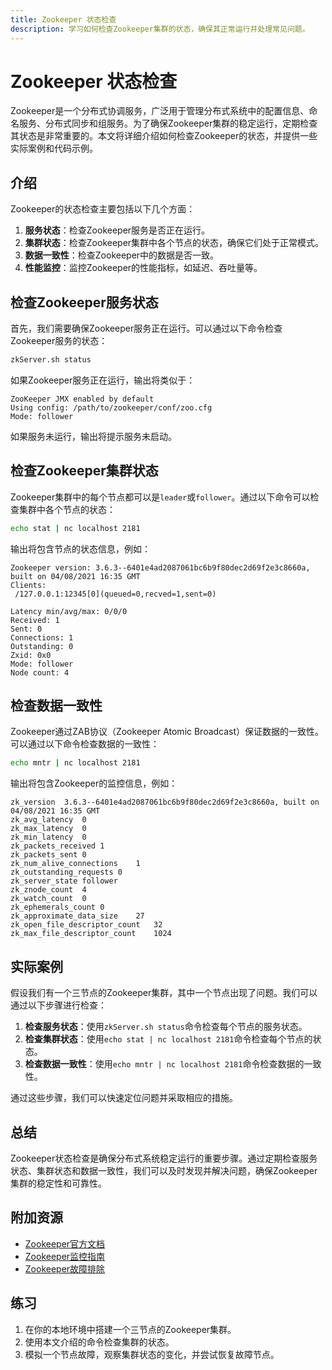 ```yaml
---
title: Zookeeper 状态检查
description: 学习如何检查Zookeeper集群的状态，确保其正常运行并处理常见问题。
---
```


# Zookeeper 状态检查

Zookeeper是一个分布式协调服务，广泛用于管理分布式系统中的配置信息、命名服务、分布式同步和组服务。为了确保Zookeeper集群的稳定运行，定期检查其状态是非常重要的。本文将详细介绍如何检查Zookeeper的状态，并提供一些实际案例和代码示例。

## 介绍

Zookeeper的状态检查主要包括以下几个方面：

1. **服务状态**：检查Zookeeper服务是否正在运行。
2. **集群状态**：检查Zookeeper集群中各个节点的状态，确保它们处于正常模式。
3. **数据一致性**：检查Zookeeper中的数据是否一致。
4. **性能监控**：监控Zookeeper的性能指标，如延迟、吞吐量等。

## 检查Zookeeper服务状态

首先，我们需要确保Zookeeper服务正在运行。可以通过以下命令检查Zookeeper服务的状态：

```bash
zkServer.sh status
```

如果Zookeeper服务正在运行，输出将类似于：

```plaintext
ZooKeeper JMX enabled by default
Using config: /path/to/zookeeper/conf/zoo.cfg
Mode: follower
```

如果服务未运行，输出将提示服务未启动。

## 检查Zookeeper集群状态

Zookeeper集群中的每个节点都可以是`leader`或`follower`。通过以下命令可以检查集群中各个节点的状态：

```bash
echo stat | nc localhost 2181
```

输出将包含节点的状态信息，例如：

```plaintext
Zookeeper version: 3.6.3--6401e4ad2087061bc6b9f80dec2d69f2e3c8660a, built on 04/08/2021 16:35 GMT
Clients:
 /127.0.0.1:12345[0](queued=0,recved=1,sent=0)

Latency min/avg/max: 0/0/0
Received: 1
Sent: 0
Connections: 1
Outstanding: 0
Zxid: 0x0
Mode: follower
Node count: 4
```

## 检查数据一致性

Zookeeper通过ZAB协议（Zookeeper Atomic Broadcast）保证数据的一致性。可以通过以下命令检查数据的一致性：

```bash
echo mntr | nc localhost 2181
```

输出将包含Zookeeper的监控信息，例如：

```plaintext
zk_version	3.6.3--6401e4ad2087061bc6b9f80dec2d69f2e3c8660a, built on 04/08/2021 16:35 GMT
zk_avg_latency	0
zk_max_latency	0
zk_min_latency	0
zk_packets_received	1
zk_packets_sent	0
zk_num_alive_connections	1
zk_outstanding_requests	0
zk_server_state	follower
zk_znode_count	4
zk_watch_count	0
zk_ephemerals_count	0
zk_approximate_data_size	27
zk_open_file_descriptor_count	32
zk_max_file_descriptor_count	1024
```

## 实际案例

假设我们有一个三节点的Zookeeper集群，其中一个节点出现了问题。我们可以通过以下步骤进行检查：

1. **检查服务状态**：使用`zkServer.sh status`命令检查每个节点的服务状态。
2. **检查集群状态**：使用`echo stat | nc localhost 2181`命令检查每个节点的状态。
3. **检查数据一致性**：使用`echo mntr | nc localhost 2181`命令检查数据的一致性。

通过这些步骤，我们可以快速定位问题并采取相应的措施。

## 总结

Zookeeper状态检查是确保分布式系统稳定运行的重要步骤。通过定期检查服务状态、集群状态和数据一致性，我们可以及时发现并解决问题，确保Zookeeper集群的稳定性和可靠性。

## 附加资源

- [Zookeeper官方文档](https://zookeeper.apache.org/doc/current/)
- [Zookeeper监控指南](https://zookeeper.apache.org/doc/current/zookeeperMonitor.html)
- [Zookeeper故障排除](https://zookeeper.apache.org/doc/current/zookeeperAdmin.html#sc_troubleshooting)

## 练习

1. 在你的本地环境中搭建一个三节点的Zookeeper集群。
2. 使用本文介绍的命令检查集群的状态。
3. 模拟一个节点故障，观察集群状态的变化，并尝试恢复故障节点。
